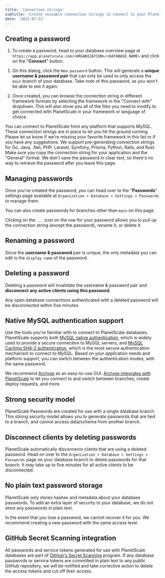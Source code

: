 ```yaml
---
title: 'Connection strings'
subtitle: 'Create reusable connection strings to connect to your PlanetScale database.'
date: '2022-07-22'
---
```



## Creating a password

1. To create a password, head to your database overview page at `https://app.planetscale.com/<ORGANIZATION>/<DATABASE_NAME>` and click on the "**Connect**" button.

<ImageBlock alt='Database overview page' src={connect} />

1. On this dialog, click the `New password` button. This will generate a **unique username & password pair** that can only be used to only access the `main` branch of your database. Take note of this password, as you won't be able to see it again.

2. Once created, you can browse the connection string in different framework formats by selecting the framework in the "Connect with" dropdown. This will also show you all of the files you need to modify to get connected with PlanetScale in your framework or language of choice.

<InfoBlock type='note'>
  You can connect to PlanetScale from any platform that supports MySQL. These connection strings are in place to let you
  hit the ground running. Please let us know if we're missing your favorite framework in this list or if you have any
  suggestions. We support pre-generating connection strings for Go, Java, .Net, PHP, Laravel, Symfony, Prisma, Python,
  Rails, and Rust.
</InfoBlock>

<ImageBlock alt='Browse connection string in formats' src={formats} />

<InfoBlock type='tip'>
  Make sure you copy the connection string for your application and the "General" format. We don't save the password in
  clear text, so there's no way to retrieve the password after you leave this page.
</InfoBlock>

## Managing passwords

Once you've created the password, you can head over to the "**Passwords**" settings page available at `Organization > Database > Settings > Passwords` to manage them.

<InfoBlock type='tip'>You can also create passwords for branches other than `main` on this page.</InfoBlock>

<ImageBlock alt='Manage passwords page' src={manage} />

Clicking on the `...` icon on the row for your password allows you to pull up the connection string (except the password), rename it, or delete it.

## Renaming a password

Since the **username & password** pair is unique, the only metadata you can edit is the `display name` of the password.

## Deleting a password

Deleting a password will invalidate the username & password pair and **disconnect any active clients using this password**.

<InfoBlock type='note'>
  Any open database connections authenticated with a deleted password will be disconnected within five minutes.
</InfoBlock>

## Native MySQL authentication support

Use the tools you're familiar with to connect to PlanetScale databases.
PlanetScale supports both [MySQL native authentication](https://dev.mysql.com/doc/refman/8.0/en/native-pluggable-authentication.html), which is widely used to provide a secure connection to MySQL servers,
and [MySQL Caching SHA-2 authentication](https://dev.mysql.com/doc/refman/8.0/en/caching-sha2-pluggable-authentication.html), which is the most secure authentication mechanism to connect to MySQL.
Based on your application needs and platform support, you can switch between the authentication modes, with the same password.

We recommend [Arctype](https://arctype.com/) as an easy-to-use GUI. [Arctype integrates with PlanetScale](https://docs.arctype.com/connect/planetscale) to let you connect to and switch between branches, create deploy requests, and more.

## Strong security model

PlanetScale Passwords are created for use with a single database branch.
This strong security model allows you to generate passwords that are tied to a branch, and cannot access data/schema from another branch.

## Disconnect clients by deleting passwords

PlanetScale automatically disconnects clients that are using a deleted password.
Head on over to the `Organization > Database > Settings > Passwords` page on your database branch to delete passwords for that branch.
It may take up to five minutes for all active clients to be disconnected.

## No plain text password storage

PlanetScale only stores hashes and metadata about your database passwords.
To add an extra layer of security to your database, we do not store any passwords in plain text.

<InfoBlock type='note'>
  In the event that you lose a password, we cannot recover it for you. We recommend creating a new password with the
  same access level.
</InfoBlock>

## GitHub Secret Scanning integration

All passwords and service tokens generated for use with PlanetScale databases are part of [GitHub's Secret Scanning](https://docs.github.com/en/code-security/secret-security/about-secret-scanning) program. If any database passwords or service tokens are committed in plain text to any public GitHub repository, we will be notified and take corrective action to delete the access tokens and cut off their access.
